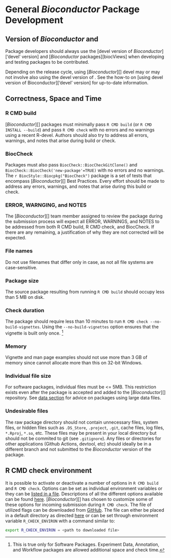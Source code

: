 # General _Bioconductor_ Package Development {#general}

## Version of _Bioconductor_ and <i class="fab fa-r-project"></i>

Package developers should always use the [devel version of _Bioconductor_]['devel' version] and
[_Bioconductor_ packages][biocViews] when developing and testing packages to be contributed.

Depending on the <i class="fab fa-r-project"></i> release cycle, using
[_Bioconductor_][] devel may or may not involve also using the devel version of
<i class="fab fa-r-project"></i>. See the how-to on [using devel version of
Bioconductor]['devel' version] for up-to-date information.

## Correctness, Space and Time {#correctness-space-and-time}

### R CMD build {#r-cmd-build}

[_Bioconductor_][] packages must minimally pass `R CMD build` (or `R CMD INSTALL
--build`) and pass `R CMD check` with no errors and no warnings using a recent
R-devel. Authors should also try to address all errors, warnings, and notes that
arise during build or check.

### BiocCheck {#bioccheck}

Packages must also pass `BiocCheck::BiocCheckGitClone()` and
`BiocCheck::BiocCheck('new-package'=TRUE)` with no errors and no warnings. The
`r BiocStyle::Biocpkg("BiocCheck")` package is a set of tests that encompass
[_Bioconductor_][] Best Practices. Every effort should be made to address any
errors, warnings, and notes that arise during this build or check.

### ERROR, WARNGING, and NOTES {#error-warnging-and-notes}

The [_Bioconductor_][] team member assigned to review
the package during the submission process will expect all ERROR, WARNINGS, and
NOTES to be addressed from both R CMD build, R CMD check, and BiocCheck. If
there are any remaining, a justification of why they are not corrected will be
expected.


### File names {#file-names}

Do not use filenames that differ only in case, as not all file systems are case-sensitive.

### Package size {#package-size}

The source package resulting from running `R CMD build` should occupy less than 5 MB on disk.

### Check duration {#check-duration}

The package should require less than 10 minutes to run `R CMD check --no-build-vignettes`.
Using the `--no-build-vignettes` option ensures that the vignette is built only once.
^[This is true only for Software Packages.
Experiment Data, Annotation, and Workflow packages are allowed additional space and check time.]

### Memory {#memory}

Vignette and man page examples should not use more than 3 GB of memory since <i class="fab fa-r-project"></i> cannot allocate more than this on 32-bit Windows.

### Individual file size {#individual-file-size}

For software packages, individual files must be <= 5MB.
This restriction exists even after the package is accepted and added to the
[_Bioconductor_][] repository. See [data section](#data) for
advice on packages using large data files. 

### Undesirable files {#undesirable-files}

The raw package directory should not contain unnecessary files, system files, or
hidden files such as `.DS_Store`, `.project`, `.git`, cache files, log files,
`*.Rproj`, `*.so`, etc. These files may be present in your local directory but should not be commited to
git (see [`.gitignore`]{#gitignore}). Any files or directories for other
applications (Github Actions, devtool, etc) should ideally be in a different
branch and not submitted to the _Bioconductor_ version of the package. 

## R CMD check environment {#r-cmd-check-environment}

It is possible to activate or deactivate a number of options in `R CMD build` and `R CMD check`.
Options can be set as individual environment variables or they can be [listed in a file](https://cran.r-project.org/doc/manuals/r-release/R-exts.html#Checking-and-building-packages).
Descriptions of all the different options available can be found [here](https://cran.r-project.org/doc/manuals/r-devel/R-ints.html#Tools).
[_Bioconductor_][] has chosen to customize some of these options for incoming submission during `R CMD check`.
The file of utilized flags can be downloaded from [<i class="fab fa-github"></i> GitHub](https://github.com/Bioconductor/packagebuilder/blob/master/check.Renviron).
The file can either be placed in a default directory as directed [here](https://cran.r-project.org/doc/manuals/r-release/R-exts.html#Checking-and-building-packages) or can be set through environment variable `R_CHECK_ENVIRON` with a command similar to:

```bash
export R_CHECK_ENVIRON = <path to downloaded file>
```
